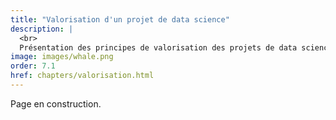```yaml
---
title: "Valorisation d'un projet de data science"
description: |
  <br>
  Présentation des principes de valorisation des projets de data science afin de maximiser sa pertinence auprès de ses utilisateurs.
image: images/whale.png
order: 7.1
href: chapters/valorisation.html
---
```


Page en construction.
